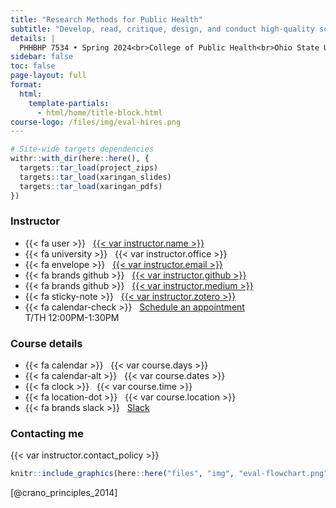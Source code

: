 ```yaml
---
title: "Research Methods for Public Health"
subtitle: "Develop, read, critique, design, and conduct high-quality scientific research in public health"
details: |
  PHHBHP 7534 • Spring 2024<br>College of Public Health<br>Ohio State University
sidebar: false
toc: false
page-layout: full
format:
  html:
    template-partials:
      - html/home/title-block.html
course-logo: /files/img/eval-hires.png
---
```


```r
# Site-wide targets dependencies
withr::with_dir(here::here(), {
  targets::tar_load(project_zips)
  targets::tar_load(xaringan_slides)
  targets::tar_load(xaringan_pdfs)
})
```

::: {.home}

::: {.grid .course-details}

::: {.g-col-12 .g-col-sm-6 .g-col-md-4}
### Instructor

- {{< fa user >}} &nbsp; [{{< var instructor.name >}}]({{< var instructor.url >}})
- {{< fa university >}} &nbsp; {{< var instructor.office >}}
- {{< fa envelope >}} &nbsp; <a href="mailto:{{< var instructor.email >}}">{{< var instructor.email >}}</a>
- {{< fa brands github >}} &nbsp; [{{< var instructor.github >}}](https://www.github.com/{{< var instructor.github >}})
- {{< fa brands github >}} &nbsp; [{{< var instructor.medium >}}](https://{{< var instructor.github >}}.medium.com)
- {{< fa sticky-note >}} &nbsp; [{{< var instructor.zotero >}}](https://www.zotero.org/barbozag)
- {{< fa calendar-check >}} &nbsp; [Schedule an appointment]({{< var instructor.appointment_url >}}) <br>T/TH 12:00PM-1:30PM
:::

::: {.g-col-12 .g-col-sm-6 .g-col-md-4}
### Course details

- {{< fa calendar >}} &nbsp; {{< var course.days >}}
- {{< fa calendar-alt >}} &nbsp; {{< var course.dates >}}
- {{< fa clock >}} &nbsp; {{< var course.time >}}
- {{< fa location-dot >}} &nbsp; {{< var course.location >}}
- {{< fa brands slack >}} &nbsp; [Slack]({{< var course.slack >}})
:::

::: {.g-col-12 .g-col-md-4 .contact-policy}
### Contacting me

{{< var instructor.contact_policy >}}
:::

:::

```r
knitr::include_graphics(here::here("files", "img", "eval-flowchart.png"), error = FALSE)
```
[@crano_principles_2014]


:::
